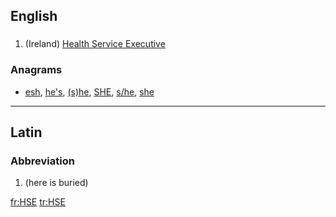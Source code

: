 ==English==

==={{initialism}}===
{{en-initialism}}

# (Ireland) [[w:Health Service Executive|Health Service Executive]]

===Anagrams===
* [[esh#English|esh]], [[he's#English|he's]], [[(s)he#English|(s)he]], [[SHE#English|SHE]], [[s/he#English|s/he]], [[she#English|she]]

----

==Latin==

===Abbreviation===
{{infl|la|abbreviation}}

# {{abbreviation of|[[hic]] [[sepultus]] [[est]]|lang=la|nodot=1}} (here is buried)

[[fr:HSE]]
[[tr:HSE]]